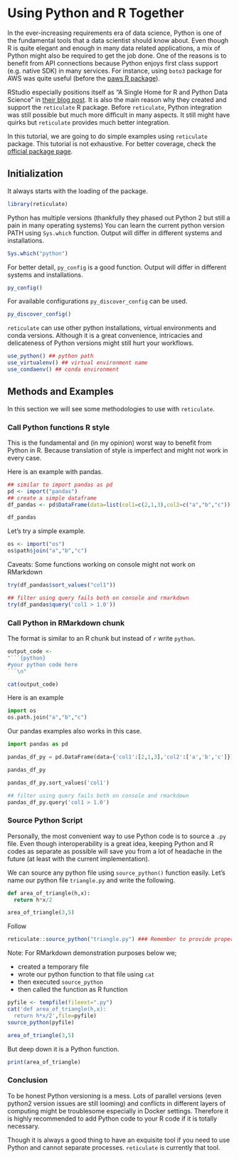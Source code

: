 # Using Python and R Together {.unnumbered}

In the ever-increasing requirements era of data science, Python is one of the fundamental tools that a data scientist should know about. Even though R is quite elegant and enough in many data related applications, a mix of Python might also be required to get the job done. One of the reasons is to benefit from API connections because Python enjoys first class support (e.g. native SDK) in many services. For instance, using `boto3` package for AWS was quite useful (before the [paws R package](https://paws-r.github.io/)).

RStudio especially positions itself as "A Single Home for R and Python Data Science" in [their blog post](https://www.rstudio.com/blog/one-home-for-r-and-python/). It is also the main reason why they created and support the `reticulate` R package. Before `reticulate`, Python integration was still possible but much more difficult in many aspects. It still might have quirks but `reticulate` provides much better integration.

In this tutorial, we are going to do simple examples using `reticulate` package. This tutorial is not exhaustive. For better coverage, check the [official package page](https://rstudio.github.io/reticulate/). 

## Initialization

It always starts with the loading of the package.

```r
library(reticulate)
```

Python has multiple versions (thankfully they phased out Python 2 but still a pain in many operating systems) You can learn the current python version PATH using `Sys.which` function. Output will differ in different systems and installations.

```r
Sys.which("python")
```

For better detail, `py_config` is a good function. Output will differ in different systems and installations.

```r
py_config()
```

For available configurations `py_discover_config` can be used.

```r
py_discover_config()
```

`reticulate` can use other python installations, virtual environments and conda versions. Although it is a great convenience, intricacies and delicateness of Python versions might still hurt your workflows.

```r
use_python() ## python path
use_virtualenv() ## virtual environment name
use_condaenv() ## conda environment
```


## Methods and Examples

In this section we will see some methodologies to use with `reticulate`.

### Call Python functions R style

This is the fundamental and (in my opinion) worst way to benefit from Python in R. Because translation of style is imperfect and might not work in every case.

Here is an example with pandas. 

```r
## similar to import pandas as pd
pd <- import("pandas") 
## create a simple dataframe 
df_pandas <- pd$DataFrame(data=list(col1=c(2,1,3),col2=c("a","b","c"))) 

df_pandas
```

Let's try a simple example. 

```r
os <- import("os")
os$path$join("a","b","c")
```

Caveats: Some functions working on console might not work on RMarkdown

```r
try(df_pandas$sort_values("col1"))
```

```r
## filter using query fails both on console and rmarkdown
try(df_pandas$query('col1 > 1.0'))
```

### Call Python in RMarkdown chunk

The format is similar to an R chunk but instead of `r` write `python`.

```r
output_code <-
"```{python}
#your python code here
```\n"

cat(output_code)

```

Here is an example

```python
import os
os.path.join("a","b","c")
```

Our pandas examples also works in this case.

```python
import pandas as pd

pandas_df_py = pd.DataFrame(data={'col1':[2,1,3],'col2':['a','b','c']}) 

pandas_df_py
```

```python
pandas_df_py.sort_values('col1')
```

```python
## filter using query fails both on console and rmarkdown
pandas_df_py.query('col1 > 1.0')
```

### Source Python Script

Personally, the most convenient way to use Python code is to source a `.py` file. Even though interoperability is a great idea, keeping Python and R codes as separate as possible will save you from a lot of headache in the future (at least with the current implementation).

We can source any python file using `source_python()` function easily. Let's name our python file `triangle.py` and write the following.

```python
def area_of_triangle(h,x):
  return h*x/2
```

```python
area_of_triangle(3,5)
```

Follow 

```r
reticulate::source_python("triangle.py") ### Remember to provide proper relative or absolute path.
```

Note: For RMarkdown demonstration purposes below we;

+ created a temporary file
+ wrote our python function to that file using `cat`
+ then executed `source_python`
+ then called the function as R function

```r
pyfile <- tempfile(fileext=".py")
cat('def area_of_triangle(h,x):
  return h*x/2',file=pyfile)
source_python(pyfile)

area_of_triangle(3,5)
```

But deep down it is a Python function.

```r
print(area_of_triangle)
```

### Conclusion

To be honest Python versioning is a mess. Lots of parallel versions (even python2 version issues are still looming) and conflicts in different layers of computing might be troublesome especially in Docker settings. Therefore it is highly recommended to add Python code to your R code if it is totally necessary.

Though it is always a good thing to have an exquisite tool if you need to use Python and cannot separate processes. `reticulate` is currently that tool.


